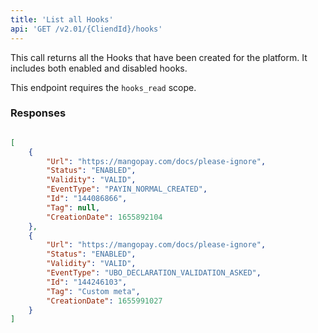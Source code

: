```yaml
---
title: 'List all Hooks'  
api: 'GET /v2.01/{CliendId}/hooks'  
---
```




This call returns all the Hooks that have been created for the platform. It includes both enabled and disabled hooks.  

This endpoint requires the `hooks_read` scope.

### Responses  

<AccordionGroup>
    <Accordion title="200">
        <Array_HooksResponse />
    </Accordion>
</AccordionGroup>  

<ResponseExample>  

```json 200  

[
    {
        "Url": "https://mangopay.com/docs/please-ignore",
        "Status": "ENABLED",
        "Validity": "VALID",
        "EventType": "PAYIN_NORMAL_CREATED",
        "Id": "144086866",
        "Tag": null,
        "CreationDate": 1655892104
    },
    {
        "Url": "https://mangopay.com/docs/please-ignore",
        "Status": "ENABLED",
        "Validity": "VALID",
        "EventType": "UBO_DECLARATION_VALIDATION_ASKED",
        "Id": "144246103",
        "Tag": "Custom meta",
        "CreationDate": 1655991027
    }
]  

 ```  

</ResponseExample>  

<RequestExample>  
    <PhpListHooks />
    <NodeListHooks />
    <RubyListHooks />
    <JavaListHooks />
    <ListAlHooksPython />
    <NetListHooks />
</RequestExample>